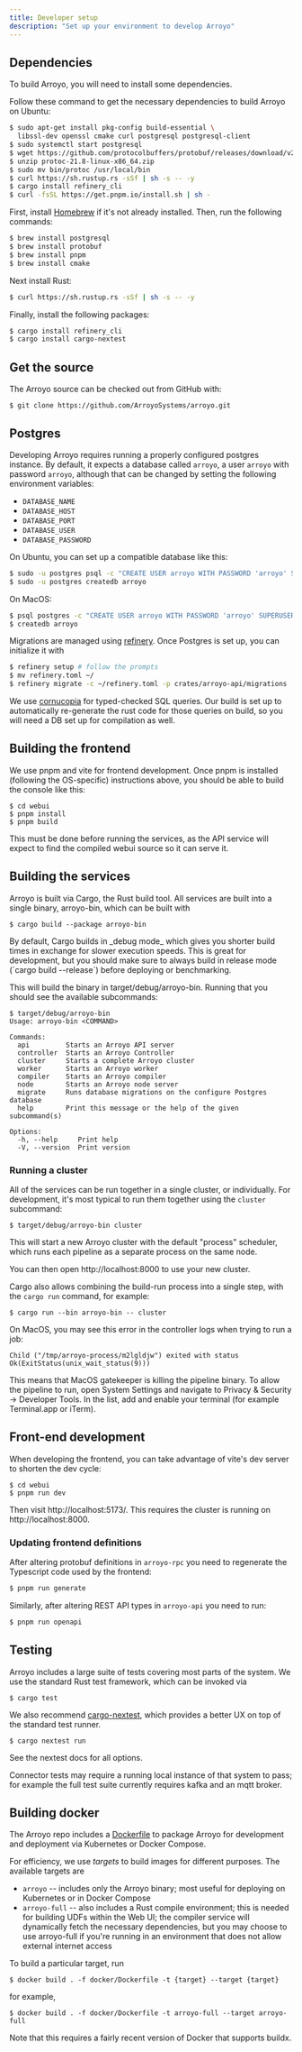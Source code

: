 ```yaml
---
title: Developer setup
description: "Set up your environment to develop Arroyo"
---
```


## Dependencies

To build Arroyo, you will need to install some dependencies.

<Card>
<Tabs>

<Tab title="Ubuntu">

Follow these command to get the necessary dependencies to build Arroyo on Ubuntu:

```bash
$ sudo apt-get install pkg-config build-essential \
  libssl-dev openssl cmake curl postgresql postgresql-client
$ sudo systemctl start postgresql
$ wget https://github.com/protocolbuffers/protobuf/releases/download/v21.8/protoc-21.8-linux-x86_64.zip
$ unzip protoc-21.8-linux-x86_64.zip
$ sudo mv bin/protoc /usr/local/bin
$ curl https://sh.rustup.rs -sSf | sh -s -- -y
$ cargo install refinery_cli
$ curl -fsSL https://get.pnpm.io/install.sh | sh -
```
</Tab>

<Tab title="MacOS">

First, install [Homebrew](https://brew.sh/) if it's not already installed. Then,
run the following commands:

```bash
$ brew install postgresql
$ brew install protobuf
$ brew install pnpm
$ brew install cmake
```

Next install Rust:

```bash
$ curl https://sh.rustup.rs -sSf | sh -s -- -y
```

Finally, install the following packages:

```bash
$ cargo install refinery_cli
$ cargo install cargo-nextest
```
</Tab>
</Tabs>
</Card>

## Get the source

The Arroyo source can be checked out from GitHub with:

```
$ git clone https://github.com/ArroyoSystems/arroyo.git
```

## Postgres

Developing Arroyo requires running a properly configured postgres instance. By default,
it expects a database called `arroyo`, a user `arroyo` with password `arroyo`, although that
can be changed by setting the following environment variables:

* `DATABASE_NAME`
* `DATABASE_HOST`
* `DATABASE_PORT`
* `DATABASE_USER`
* `DATABASE_PASSWORD`

On Ubuntu, you can set up a compatible database like this:

```bash
$ sudo -u postgres psql -c "CREATE USER arroyo WITH PASSWORD 'arroyo' SUPERUSER;"
$ sudo -u postgres createdb arroyo
```

On MacOS:

```bash
$ psql postgres -c "CREATE USER arroyo WITH PASSWORD 'arroyo' SUPERUSER;"
$ createdb arroyo
```


Migrations are managed using [refinery](https://github.com/rust-db/refinery). Once Postgres is
set up, you can initialize it with

```bash
$ refinery setup # follow the prompts
$ mv refinery.toml ~/
$ refinery migrate -c ~/refinery.toml -p crates/arroyo-api/migrations
```

We use [cornucopia](https://github.com/cornucopia-rs/cornucopia) for typed-checked SQL queries. Our build is set up
to automatically re-generate the rust code for those queries on build, so you will need a DB set up for compilation
as well.

## Building the frontend

We use pnpm and vite for frontend development. Once pnpm is installed (following the OS-specific) instructions
above, you should be able to build the console like this:

```
$ cd webui
$ pnpm install
$ pnpm build
```

This must be done before running the services, as the API service will expect to find the compiled webui source
so it can serve it.

## Building the services

Arroyo is built via Cargo, the Rust build tool. All services are built into a single binary, arroyo-bin, which
can be built with

```
$ cargo build --package arroyo-bin
```

<Tip>
By default, Cargo builds in _debug mode_ which gives you shorter build times in exchange for slower execution
speeds. This is great for development, but you should make sure to always build in release mode (`cargo build --release`)
before deploying or benchmarking.
</Tip>

This will build the binary in target/debug/arroyo-bin. Running that you should see the available subcommands:

```
$ target/debug/arroyo-bin
Usage: arroyo-bin <COMMAND>

Commands:
  api         Starts an Arroyo API server
  controller  Starts an Arroyo Controller
  cluster     Starts a complete Arroyo cluster
  worker      Starts an Arroyo worker
  compiler    Starts an Arroyo compiler
  node        Starts an Arroyo node server
  migrate     Runs database migrations on the configure Postgres database
  help        Print this message or the help of the given subcommand(s)

Options:
  -h, --help     Print help
  -V, --version  Print version
```

### Running a cluster

All of the services can be run together in a single cluster, or individually. For development,
it's most typical to run them together using the `cluster` subcommand:

```
$ target/debug/arroyo-bin cluster
```

This will start a new Arroyo cluster with the default "process" scheduler, which runs each pipeline
as a separate process on the same node.

You can then open http://localhost:8000 to use your new cluster.

Cargo also allows combining the build-run process into a single step, with the `cargo run` command, for example:

```
$ cargo run --bin arroyo-bin -- cluster
```

<Tip>
  On MacOS, you may see this error in the controller logs when trying to run a job:

  ```
  Child ("/tmp/arroyo-process/m2lgldjw") exited with status Ok(ExitStatus(unix_wait_status(9)))
  ```

  This means that MacOS gatekeeper is killing the pipeline binary. To allow the pipeline to run,
  open System Settings and navigate to Privacy & Security -> Developer Tools. In the list, add and
  enable your terminal (for example Terminal.app or iTerm).
</Tip>

## Front-end development

When developing the frontend, you can take advantage of vite's dev server to shorten the dev cycle:

```
$ cd webui
$ pnpm run dev
```

Then visit http://localhost:5173/. This requires the cluster is running on http://localhost:8000.

### Updating frontend definitions

After altering protobuf definitions in `arroyo-rpc` you need to regenerate the Typescript code used by the frontend:

```bash
$ pnpm run generate
```

Similarly, after altering REST API types in `arroyo-api` you need to run:

```bash
$ pnpm run openapi
```

## Testing

Arroyo includes a large suite of tests covering most parts of the system. We use the standard Rust test framework,
which can be invoked via

```
$ cargo test
```

We also recommend [cargo-nextest](https://nexte.st/), which provides a better UX on top of the standard test runner.

```
$ cargo nextest run
```

See the nextest docs for all options.

Connector tests may require a running local instance of that system to pass; for example the full test suite currently
requires kafka and an mqtt broker.

## Building docker

The Arroyo repo includes a
[Dockerfile](https://github.com/ArroyoSystems/arroyo/blob/master/docker/Dockerfile)
to package Arroyo for development and deployment via Kubernetes or Docker
Compose.

For efficiency, we use _targets_ to build images for different purposes. The available targets are

* `arroyo` -- includes only the Arroyo binary; most useful for deploying on Kubernetes or in Docker Compose
* `arroyo-full` -- also includes a Rust compile environment; this is needed for building UDFs within the Web UI; the
  compiler service will dynamically fetch the necessary dependencies, but you may choose to use arroyo-full if you're
  running in an environment that does not allow external internet access

To build a particular target, run

```
$ docker build . -f docker/Dockerfile -t {target} --target {target}
```

for example,

```
$ docker build . -f docker/Dockerfile -t arroyo-full --target arroyo-full
```

Note that this requires a fairly recent version of Docker that supports buildx.

